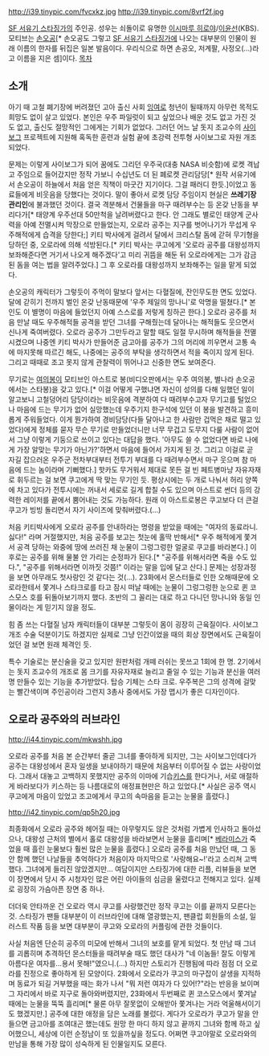 http://i39.tinypic.com/fvcxkz.jpg
http://i39.tinypic.com/8vrf2f.jpg

[[SF 서유기 스타징가]]의 주인공. 성우는 쇠돌이로 유명한 [[이시마루 히로야]]/[[이윤선]](KBS).모티브는 [[손오공]][* 손오공도 그렇고 [[SF 서유기 스타징가]]에 나오는 대부분의 인물이 원래 이름의 한자를 뒤집은 일본 발음이다. 우리식으로 하면 손공오, 저계팔, 사정오(…)라고 이름을 지은 셈]이다.
[[목차]]
== 소개 ==

아기 때 고철 폐기장에 버려졌던 고아 출신 사회 [[잉여]]로 청년이 될때까지 아무런 목적도 희망도 없이 살고 있었다. 본인은 우주 파일럿이 되고 싶었으나 배운 것도 없고 가진 것도 없고, 출신도 절망적인 그에게는 기회가 없었다. 그러던 어느 날 돗지 조교수의 [[사이보그]] 프로젝트에 지원해 혹독한 훈련과 실험 끝에 초강력 전투형 사이보그로 자원 개조 되었다. 

문제는 이렇게 사이보그가 되어 꿈에도 그리던 우주국(대충 NASA 비슷함)에 로켓 격납고 주임으로 들어갔지만 정작 가보니 수십년도 더 된 폐로켓 관리담당[* 원작 서유기에서 손오공이 하늘에서 처음 얻은 직책이 마굿간 지기이다. 그걸 패러디 한듯.]이었고 동료들에게 비웃음을 당했다는 것이다. 말이 좋아서 로켓 담당 주임이지 현실은 '''쓰레기장 관리인'''에 불과했던 것이다. 결국 격분해서 건물들을 마구 때려부수는 등 온갖 난동을 부리다가[* 태양계 우주선대 50만척을 날려버렸다고 한다. 안 그래도 별로인 태양계 군사력을 아예 전멸시켜 막장으로 만들었는지, 오로라 공주는 지구를 벗어나기가 무섭게 우주해적에게 습격을 당한다;] 키티 박사에게 걸려서 달에서 크리스탈 돔에 갇혀 무기형을 당하던 중, 오로라에 의해 석방된다.[* 키티 박사는 쿠고에게 '오로라 공주를 대왕성까지 보좌해준다면 거기서 나오게 해주겠다'고 미리 귀뜸을 해둔 뒤 오로라에게는 그가 감금된 돔을 여는 법을 알려주었다.] 그 후 오로라를 대왕성까지 보좌해주는 일을 맡게 되었다.

손오공의 캐릭터가 그렇듯이 주먹이 말보다 앞서는 다혈질에, 잔인무도한 면도 있었다. 달에 갇히기 전까지 벌인 온갖 난동때문에 '우주 제일의 망나니'로 악명을 떨쳤다.[* 본인도 이 별명이 마음에 들었던지 아예 스스로를 저렇게 칭하곤 한다.] 오로라 공주를 처음 만날 때도 우주해적들 공격을 받던 그녀를 구해줬는데 달아나는 해적들도 웃으면서 신나게 죽여버렸다. 오로라 공주가 그만두라고 말할 때도 일절 무시하며 해적들을 전멸시켰으며 나중엔 키티 박사가 만들어준 금고아를 공주가 그의 머리에 끼우면서 고통 속에 마지못해 따르긴 해도, 나중에는 공주의 부탁을 생각하면서 적을 죽이지 않게 된다. 그리고 때때로 조고 못지 않게 관찰력이 뛰어나고 신중한 면도 보여준다. 

무기로는 [[여의봉]]이 모티브인 아스트로 봉(비디오판에서는 우주 여의봉, 별나라 손오공에서는 스타봉)을 갖고 있다.[* 이걸 어떻게 구했냐면 자신이 성의를 다해 일했던 일이 알고보니 고철덩어리 담당이라는 비웃음에 격분하여 다 때려부수고자 무기고를 털었으나 마음에 드는 무기가 없어 실망했는데 우주기지 한구석에 있던 이 봉을 발견하고 흥미롭게 주워들었다. 이게 뭔가하여 경비담당(다들 달아나고 한 사람만 겁먹은 채로 떨고 있었다)에게 정체를 묻자 무슨 무기로 만들었더니만 너무 무겁고 도무지 다룰 사람이 없어서 그냥 이렇게 기둥으로 쓰이고 있다는 대답을 했다. '아무도 쓸 수 없었다면 바로 나에게 가장 알맞는 무기가 아닌가?'하면서 마음에 들어서 가지게 된 것. 그리고 이걸로 곧 자길 잡으러온 우주군 전차부대부터 전투기 부대를 다 때려부수면서 마구 웃으며 참 마음에 드는 놈이라며 기뻐했다.] 핫카도 무거워서 제대로 못든 걸 빈 페트병마냥 자유자재로 휘두르는 걸 보면 쿠고에게 딱 맞는 무기인 듯. 평상시에는 두 개로 나눠서 허리 양쪽에 차고 있다가 전투시에는 꺼내서 세로로 길게 합칠 수도 있으며 아스트로 썬더 등의 강력한 레이저를 끝에서 뿜어내는 것도 가능하다. 원래 이 아스트로봉은 쿠고보다 더 큰걸 쿠고가 빙빙 돌리면서 자기 사이즈에 맞춰버렸다.(...)

처음 키티박사에게 오로라 공주를 안내하라는 명령을 받았을 때에는 "여자의 동료라니. 싫다!" 라며 거절했지만, 처음 공주를 보고는 첫눈에 홀딱 반해서[* 우주 해적에게 쫓겨서 공격 당하는 와중에 땅에 쓰러진 채 눈물이 그렁그렁한 얼굴로 쿠고를 바라본다.] 이후로는 공주를 위해 물불 안 가리는 순정파가 된다.[* "공주를 위해서라면 죽을 수도 있다.", "공주를 위해서라면 이까짓 것쯤!" 이라는 말을 입에 달고 산다.] 문제는 성장과정을 보면 아무래도 첫사랑인 것 같다는 것(…). 23화에서 몬스터들로 인한 오해때문에 오로라한테서 쫓겨나 스타크로를 타고 잠시 떠날 때에는 눈물이 그렁그렁한 눈으로 퀸 코스모스 호를 뒤돌아보기까지 했다. 초반의 그 꼴리는 대로 하고 다니던 망나니와 동일 인물이라는 게 믿기지 않을 정도.

힘 좀 쓰는 다혈질 남자 캐릭터들이 대부분 그렇듯이 몸이 굉장히 근육질이다. 사이보그 개조 수술 덕분이기도 하겠지만 실제로 그냥 인간이었을 때의 회상 장면에서도 근육질이었던 걸 보면 원래 체격인 듯. 

특수 기술로는 분신술을 갖고 있지만 원판처럼 개떼 러쉬는 못쓰고 1회에 한 명. 2기에서는 돗지 조교수의 개조로 몸 크기를 자유자재로 늘리고 줄일 수 있는 기능과 분신을 여러 명 만들수 있는 기능을 추가받았다. 탑승 기체는 스타 크로. 우주복은 그의 성격에 걸맞는 빨간색이며 주인공이라 그런지 3총사 중에서도 가장 맵시가 좋은 디자인이다.


== 오로라 공주와의 러브라인 ==

http://i44.tinypic.com/mkwshh.jpg

오로라 공주를 처음 본 순간부터 줄곧 그녀를 좋아하게 되지만, 그는 사이보그인데다가 공주는 대왕성에서 혼자 일생을 보내야하기 때문에 처음부터 이루어질 수 없는 사랑이었다. 그래서 대놓고 고백하지 못했지만 공주의 이마에 기습[[키스]]를 한다거나, 서로 애절하게 바라보다가 키스하는 등 나름대로의 애정표현만은 하고 있었다.[* 사실은 공주 역시 쿠고에게 마음이 있었고 조고에게서 쿠고의 속마음을 듣고는 눈물을 흘렸다.]

http://i42.tinypic.com/qp5h20.jpg

최종화에서 오로라 공주와 헤어질 때는 아무렇지도 않은 것처럼 가볍게 인사하고 돌아섰으나, 대왕성 근처의 별에서 홀로 대왕성을 바라보면서 눈물을 흘리며[* [[베라미스]]가 죽었을 때 흘린 눈물보다 훨씬 많은 눈물을 흘렸다.] 오로라 공주를 처음 만났던 때, 그 동안 함께 했던 나날들을 추억하다가 처음이자 마지막으로 '사랑해요~!'라고 소리쳐 고백했다. 그녀에게 들리진 않았겠지만… 여담이지만 스타징가에 대한 리플, 리뷰들을 보면 이 장면에서 당시 주 시청자인 많은 어린 아이들의 심금을 울렸다고 전해지고 있다. 실제로 굉장히 가슴아픈 장면 중 하나. 

{{{#!html
<object width="420" height="315"><param name="movie" value="http://www.youtube.com/v/Pz_zhdDcBIk?version=3&amp;hl=ko_KR&amp;rel=0"></param><param name="allowFullScreen" value="true"></param><param name="allowscriptaccess" value="always"></param><embed src="http://www.youtube.com/v/Pz_zhdDcBIk?version=3&amp;hl=ko_KR&amp;rel=0" type="application/x-shockwave-flash" width="420" height="315" allowscriptaccess="always" allowfullscreen="true"></embed></object>
}}}

더더욱 안타까운 건 오로라 역시 쿠고를 사랑했건만 정작 쿠고는 이를 끝까지 모른다는 것. 스타징가 팬들 대부분이 이 러브라인에 대해 열광했는지, 팬클럽 회원들의 소설, 일러스트 작품 등을 보면 대부분이 쿠고와 오로라의 커플링에 관한 것들이다.  

사실 처음엔 단순히 공주의 미모에 반해서 그녀의 보호를 맡게 되었다. 첫 만남 때 그녀를 괴롭히며 추격하던 몬스터들을 때려부술 때도 했던 대사가 "네 이놈들! 잘도 이렇게 아름다운 여자를...용서 못해!"였으니.(...) 
하지만 스토리가 진행됨에 따라 점점 더 오로라를 진정으로 좋아하게 된 모양이다. 2화에서 오로라가 쿠고의 마구잡이 살생을 지적하며 동료가 되길 거부했을 때는 화가 나서 "뭐 저런 여자가 다 있어!?"라는 반응을 보이며 그 자리에서 바로 지구로 돌아와버렸지만, 23화에서 두번째로 퀸 코스모스에서 쫓겨날 때에는 눈물을 뚝뚝 흘리며[* 물론 아무 잘못없이 오해받아 쫓겨나는 거라 억울해서이기도 했겠지만.] 공주에 대한 애정을 담은 노래를 불렀다. 게다가 오로라가 쿠고가 말을 안 들으면 금고아를 조여대곤 했는데도 원망 한 마디 하지 않고 끝까지 그녀와 함께 하고 싶어했으니, 세상에 이런 순정남이 또 있을까싶을 정도다. 어쩌면 쿠고야말로 오로라와의 만남을 통해 가장 많이 성숙하게 된 인물일지도 모른다.
